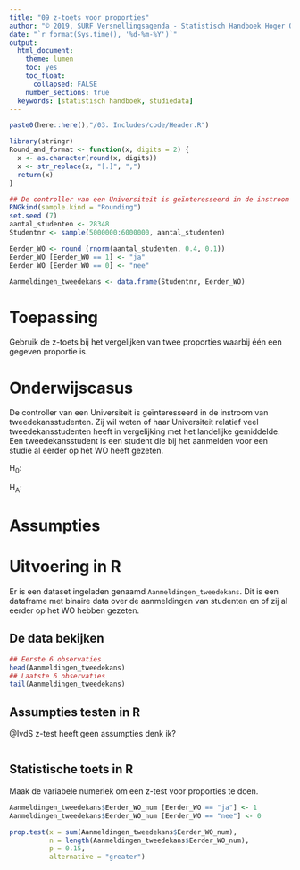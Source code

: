 ```yaml
---
title: "09 z-toets voor proporties"
author: "© 2019, SURF Versnellingsagenda - Statistisch Handboek Hoger Onderwijs"
date: "`r format(Sys.time(), '%d-%m-%Y')`"
output:
  html_document:
    theme: lumen
    toc: yes
    toc_float: 
      collapsed: FALSE 
    number_sections: true
  keywords: [statistisch handboek, studiedata]
---
```


<style>
`r htmltools::includeHTML(paste0(here::here(),"/03. Includes/css/Stylesheet SHHO.css"))`
</style>

```r
paste0(here::here(),"/03. Includes/code/Header.R")
```

<!-- ## BLOK: Functiedefinities.R -->
```r
library(stringr)
Round_and_format <- function(x, digits = 2) {
  x <- as.character(round(x, digits))
  x <- str_replace(x, "[.]", ",")
  return(x)
}
```
<!-- ## /BLOK: Functiedefinities.R -->

<!-- ## BLOK: Data-aanmaken.R -->
```r
## De controller van een Universiteit is geïnteresseerd in de instroom van tweedekansstudenten. Zij vraagt zich af: Heeft onze Universiteit relatief veel tweedekansstudenten in vergelijking met het landelijke gemiddelde?
RNGkind(sample.kind = "Rounding")
set.seed (7)
aantal_studenten <- 28348
Studentnr <- sample(5000000:6000000, aantal_studenten)

Eerder_WO <- round (rnorm(aantal_studenten, 0.4, 0.1))
Eerder_WO [Eerder_WO == 1] <- "ja"
Eerder_WO [Eerder_WO == 0] <- "nee"

Aanmeldingen_tweedekans <- data.frame(Studentnr, Eerder_WO)
```
<!-- ## /BLOK: Data-aanmaken.R -->
# Toepassing
Gebruik de z-toets bij het vergelijken van twee proporties waarbij één een gegeven proportie is. 


# Onderwijscasus
<div id = "casus">
De controller van een Universiteit is geïnteresseerd in de instroom van tweedekansstudenten. Zij wil weten of haar Universiteit relatief veel tweedekansstudenten heeft in vergelijking met het landelijke gemiddelde. Een tweedekansstudent is een student die bij het aanmelden voor een studie al eerder op het WO heeft gezeten.

H~0~: 

H~A~:
</div>

# Assumpties


# Uitvoering in R
Er is een dataset ingeladen genaamd `Aanmeldingen_tweedekans`. Dit is een dataframe met binaire data over de aanmeldingen van studenten en of zij al eerder op het WO hebben gezeten.

## De data bekijken

<!-- ## BLOK: Data-bekijken.R -->
```r
## Eerste 6 observaties
head(Aanmeldingen_tweedekans)
## Laatste 6 observaties
tail(Aanmeldingen_tweedekans)
```
<!-- ## /BLOK: Data-bekijken.R -->

## Assumpties testen in R
@IvdS z-test heeft geen assumpties denk ik?
```r

```

## Statistische toets in R
Maak de variabele numeriek om een z-test voor proporties te doen.
<!-- ## BLOK: Z-toets.R-->
```r
Aanmeldingen_tweedekans$Eerder_WO_num [Eerder_WO == "ja"] <- 1
Aanmeldingen_tweedekans$Eerder_WO_num [Eerder_WO == "nee"] <- 0

prop.test(x = sum(Aanmeldingen_tweedekans$Eerder_WO_num), 
          n = length(Aanmeldingen_tweedekans$Eerder_WO_num), 
          p = 0.15,
          alternative = "greater")
```
<!-- ## /BLOK: Z-toets.R-->




